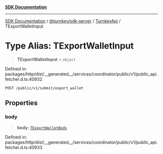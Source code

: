 [**SDK Documentation**](../../../../../README.mdx)

***

[SDK Documentation](../../../../../packages.mdx) / [@turnkey/sdk-server](../../../README.mdx) / [TurnkeyApi](../README.mdx) / TExportWalletInput

# Type Alias: TExportWalletInput

> **TExportWalletInput** = `object`

Defined in: packages/http/dist/\_\_generated\_\_/services/coordinator/public/v1/public\_api.fetcher.d.ts:40932

`POST /public/v1/submit/export_wallet`

## Properties

### body

> **body**: [`TExportWalletBody`](TExportWalletBody.mdx)

Defined in: packages/http/dist/\_\_generated\_\_/services/coordinator/public/v1/public\_api.fetcher.d.ts:40933
